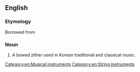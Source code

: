 ==English==
{{wikipedia}}

===Etymology===
Borrowed from {{bor|en|ko|아쟁}}

===Noun===
{{en-noun|?}}

# A bowed zither used in Korean traditional and classical music.

[[Category:en:Musical instruments]]

[[Category:en:String instruments]]